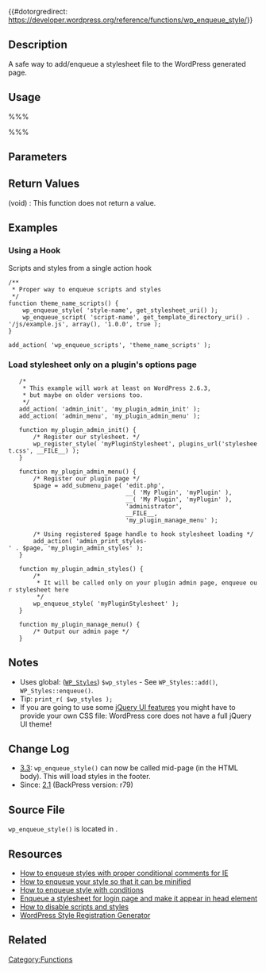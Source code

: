 {{#dotorgredirect: https://developer.wordpress.org/reference/functions/wp_enqueue_style/}}

{{Languages|
{{en|Function_Reference/wp_enqueue_style}}
{{ja|関数リファレンス/wp_enqueue_style}}
{{ru|Справочник_по_функциям/wp_enqueue_style}}
}}
== Description ==

A safe way to add/enqueue a stylesheet file to the WordPress generated page.

== Usage ==

%%%<?php wp_enqueue_style( $handle, $src, $deps, $ver, $media ); ?>%%%

== Parameters ==

{{Parameter|$handle|string|Name used as a handle for the stylesheet. As a special case, if the string contains a '?' character, the preceding part of the string refers to the registered handle, and the succeeding part is appended to the URL as a query string.}}

{{Parameter|$src|string&#124;boolean|URL to the stylesheet. Example: 'http://example.com/css/mystyle.css'. This parameter is only required when WordPress does not already know about this style. You should never hardcode URLs to local styles, use [[Function Reference/plugins_url|plugins_url]] (for Plugins) and [[Function Reference/get_template_directory_uri|get_template_directory_uri]] (for Themes) to get a proper URL. Remote assets can be specified with a protocol-agnostic URL, i.e. '//otherdomain.com/css/theirstyle.css'.|optional|false}}

{{Parameter|$deps|array|Array of handles of any stylesheet that this stylesheet depends on; stylesheets that must be loaded before this stylesheet. false if there are no dependencies.|optional|array()}}

{{Parameter|$ver|string&#124;boolean|String specifying the stylesheet version number, if it has one. This parameter is used to ensure that the correct version is sent to the client regardless of caching, and so should be included if a version number is available and makes sense for the stylesheet.|optional|false}}

{{Parameter|$media|string&#124;boolean|String specifying the media for which this stylesheet has been defined. Examples: '<tt>all</tt>', '<tt>screen</tt>', '<tt>handheld</tt>', '<tt>print</tt>'. See this [http://www.w3.org/TR/CSS2/media.html#media-types list] for the full range of valid CSS-media-types.|optional|'all'}}

== Return Values ==

; (void) : This function does not return a value.

== Examples ==
<!-- Need creative examples. Feel free to link to external examples. -->

=== Using a Hook ===

Scripts and styles from a single action hook

<pre>
/**
 * Proper way to enqueue scripts and styles
 */
function theme_name_scripts() {
	wp_enqueue_style( 'style-name', get_stylesheet_uri() );
	wp_enqueue_script( 'script-name', get_template_directory_uri() . '/js/example.js', array(), '1.0.0', true );
}

add_action( 'wp_enqueue_scripts', 'theme_name_scripts' );
</pre>

=== Load stylesheet only on a plugin's options page ===

    /*
     * This example will work at least on WordPress 2.6.3, 
     * but maybe on older versions too.
     */
    add_action( 'admin_init', 'my_plugin_admin_init' );
    add_action( 'admin_menu', 'my_plugin_admin_menu' );
    
    function my_plugin_admin_init() {
        /* Register our stylesheet. */
        wp_register_style( 'myPluginStylesheet', plugins_url('stylesheet.css', __FILE__) );
    }
    
    function my_plugin_admin_menu() {
        /* Register our plugin page */
        $page = add_submenu_page( 'edit.php', 
                                  __( 'My Plugin', 'myPlugin' ), 
                                  __( 'My Plugin', 'myPlugin' ),
                                  'administrator',
                                  __FILE__, 
                                  'my_plugin_manage_menu' );
   
        /* Using registered $page handle to hook stylesheet loading */
        add_action( 'admin_print_styles-' . $page, 'my_plugin_admin_styles' );
    }
    
    function my_plugin_admin_styles() {
        /*
         * It will be called only on your plugin admin page, enqueue our stylesheet here
         */
        wp_enqueue_style( 'myPluginStylesheet' );
    }
    
    function my_plugin_manage_menu() {
        /* Output our admin page */
    }

== Notes ==

* Uses global: (<tt>[[Class_Reference/WP_Styles |WP_Styles]]</tt>) <tt>$wp_styles</tt> - See <tt>WP_Styles::add()</tt>, <tt>WP_Styles::enqueue()</tt>.
* Tip: <tt>print_r( $wp_styles );</tt>
* If you are going to use some [[Function_Reference/wp_enqueue_script#Default_Scripts_Included_and_Registered_by_WordPress |jQuery UI features]] you might have to provide your own CSS file: WordPress core does not have a full jQuery UI theme!

== Change Log ==

* [[Version 3.3|3.3]]: <tt>wp_enqueue_style()</tt> can now be called mid-page (in the HTML body). This will load styles in the footer.
* Since: [[Version 2.1|2.1]] (BackPress version: r79)

== Source File ==

<tt>wp_enqueue_style()</tt> is located in {{Trac|wp-includes/functions.wp-styles.php}}.

== Resources ==

* [https://gist.github.com/wpscholar/4947518 How to enqueue styles with proper conditional comments for IE]
* [http://www.nkuttler.de/post/minify-wordpress-theme-css/ How to enqueue your style so that it can be minified]
* [http://wordpress.stackexchange.com/questions/89494/how-to-enqueue-the-style-using-wp-enqueue-style/89495 How to enqueue style with conditions]
* [http://wordpress.stackexchange.com/questions/127835/enqueue-a-stylesheet-for-login-page-and-make-it-appear-in-head-element Enqueue a stylesheet for login page and make it appear in head element]
* [http://justintadlock.com/archives/2009/08/06/how-to-disable-scripts-and-styles How to disable scripts and styles]
* [http://generatewp.com/register_style/ WordPress Style Registration Generator]

== Related ==

{{Enqueue Functions Related}}

{{Tag Footer}}

[[Category:Functions]]